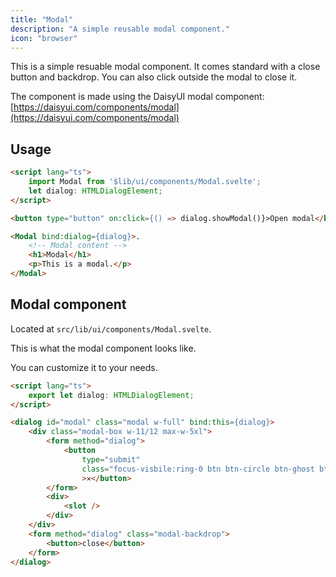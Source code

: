 ```yaml
---
title: "Modal"
description: "A simple reusable modal component."
icon: "browser"
---
```



This is a simple resuable modal component. It comes standard with a close button and backdrop. You can also click outside the modal to close it.

The component is made using the DaisyUI modal component: [https://daisyui.com/components/modal](https://daisyui.com/components/modal)


## Usage

```html +page.svelte
<script lang="ts">
    import Modal from '$lib/ui/components/Modal.svelte';
	let dialog: HTMLDialogElement;
</script>

<button type="button" on:click={() => dialog.showModal()}>Open modal</button>

<Modal bind:dialog={dialog}>.
    <!-- Modal content -->
    <h1>Modal</h1>
    <p>This is a modal.</p>
</Modal>

```

## Modal component

Located at `src/lib/ui/components/Modal.svelte`.

This is what the modal component looks like.

You can customize it to your needs.

```html Modal.svelte
<script lang="ts">
	export let dialog: HTMLDialogElement;
</script>

<dialog id="modal" class="modal w-full" bind:this={dialog}>
	<div class="modal-box w-11/12 max-w-5xl">
		<form method="dialog">
			<button
				type="submit"
				class="focus-visbile:ring-0 btn btn-circle btn-ghost btn-sm absolute right-2 top-2"
				>✕</button>
		</form>
		<div>
			<slot />
		</div>
	</div>
	<form method="dialog" class="modal-backdrop">
		<button>close</button>
	</form>
</dialog>
```